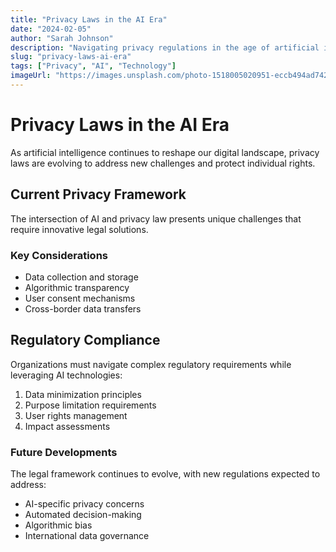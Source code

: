 ```yaml
---
title: "Privacy Laws in the AI Era"
date: "2024-02-05"
author: "Sarah Johnson"
description: "Navigating privacy regulations in the age of artificial intelligence."
slug: "privacy-laws-ai-era"
tags: ["Privacy", "AI", "Technology"]
imageUrl: "https://images.unsplash.com/photo-1518005020951-eccb494ad742"
---
```


# Privacy Laws in the AI Era

As artificial intelligence continues to reshape our digital landscape, privacy laws are evolving to address new challenges and protect individual rights.

## Current Privacy Framework

The intersection of AI and privacy law presents unique challenges that require innovative legal solutions.

### Key Considerations

- Data collection and storage
- Algorithmic transparency
- User consent mechanisms
- Cross-border data transfers

## Regulatory Compliance

Organizations must navigate complex regulatory requirements while leveraging AI technologies:

1. Data minimization principles
2. Purpose limitation requirements
3. User rights management
4. Impact assessments

### Future Developments

The legal framework continues to evolve, with new regulations expected to address:
- AI-specific privacy concerns
- Automated decision-making
- Algorithmic bias
- International data governance